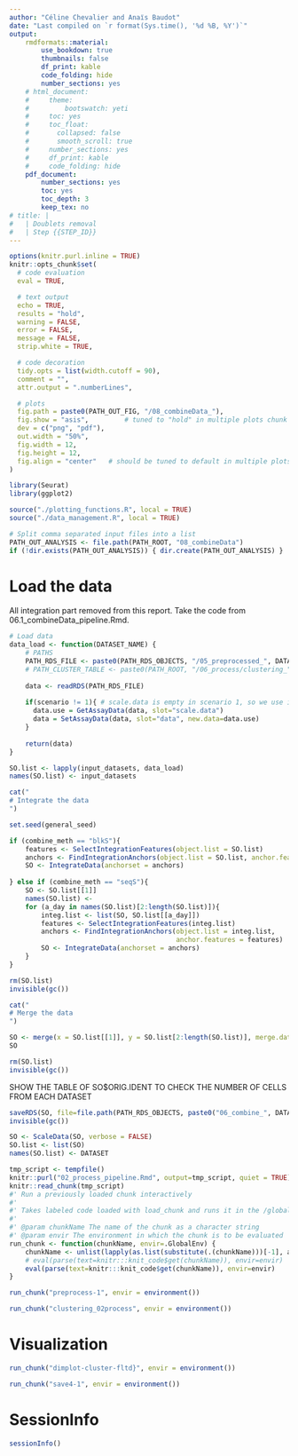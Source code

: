 ```yaml
---
author: "Céline Chevalier and Anaı̈s Baudot"
date: "Last compiled on `r format(Sys.time(), '%d %B, %Y')`"
output:
    rmdformats::material:
        use_bookdown: true
        thumbnails: false
        df_print: kable
        code_folding: hide
        number_sections: yes
    # html_document:
    #     theme:
    #         bootswatch: yeti
    #     toc: yes
    #     toc_float:
    #       collapsed: false
    #       smooth_scroll: true
    #     number_sections: yes
    #     df_print: kable
    #     code_folding: hide
    pdf_document:
        number_sections: yes
        toc: yes
        toc_depth: 3
        keep_tex: no
# title: |
#   | Doublets removal
#   | Step {{STEP_ID}}
---
```


<!-- Javascript for zooming on figures (adapted from: https://stackoverflow.com/questions/40401680) -->

<!-- Jquery import conflicts with DT::datatable so needs to be commented here -->
<!-- <script src = "https://ajax.googleapis.com/ajax/libs/jquery/3.1.1/jquery.min.js"></script> -->

<style>
.zoomDiv {
  display: none;
  position: fixed;
  top: 50%;
  left: 50%;
  z-index: 50;
  transform: translate(-50%, -50%);
  background-color: #FFFFFF;
  box-shadow: 0px 0px 50px #888888;
  width: fit-content;
  max-width: 90%;
  max-height: 90%;
  overflow: auto;
}

.zoomImg {
  width: 150%;
}
</style>

<script type = "text/javascript">
  $(document).ready(function() {
    $("body").prepend("<div class = \"zoomDiv\"><img src = \"\" class = \"zoomImg\"></div>");
    // onClick for all img except the zoomed one and link ones (filter)
    // use "img.zoom" and out.extra = "class = \"zoom\"" in chunk to specify manually which chunk images can be zoomed
    $("img:not(.zoomImg)").filter(":not(a *)").click(function() {
      $(".zoomImg").attr("src", $(this).attr("src"));
      $(".zoomDiv").show();
    })
    // onClick function for hiding div
    $("img.zoomImg").click(function() {
      $(".zoomDiv").hide();
    })
  })
</script>


```r
options(knitr.purl.inline = TRUE)
knitr::opts_chunk$set(
  # code evaluation
  eval = TRUE,

  # text output
  echo = TRUE,
  results = "hold",
  warning = FALSE,
  error = FALSE,
  message = FALSE,
  strip.white = TRUE,

  # code decoration
  tidy.opts = list(width.cutoff = 90),
  comment = "",
  attr.output = ".numberLines",

  # plots
  fig.path = paste0(PATH_OUT_FIG, "/08_combineData_"),
  fig.show = "asis",         # tuned to "hold" in multiple plots chunk
  dev = c("png", "pdf"),
  out.width = "50%",
  fig.width = 12,
  fig.height = 12,
  fig.align = "center"   # should be tuned to default in multiple plots chunk
)
```

```r
library(Seurat)
library(ggplot2)

source("./plotting_functions.R", local = TRUE)
source("./data_management.R", local = TRUE)
```

```r
# Split comma separated input files into a list
PATH_OUT_ANALYSIS <- file.path(PATH_ROOT, "08_combineData")
if (!dir.exists(PATH_OUT_ANALYSIS)) { dir.create(PATH_OUT_ANALYSIS) }
```

# Load the data

All integration part removed from this report. Take the code from 06.1_combineData_pipeline.Rmd.
```r
# Load data
data_load <- function(DATASET_NAME) {
    # PATHS
    PATH_RDS_FILE <- paste0(PATH_RDS_OBJECTS, "/05_preprocessed_", DATASET_NAME, "_scenario.", scenario, ".rds")
    # PATH_CLUSTER_TABLE <- paste0(PATH_ROOT, "/06_process/clustering_", DATASET, "_scenario.", scenario, "_meth.", clust_meth, "_res.", clust_res, ".csv")
    
    data <- readRDS(PATH_RDS_FILE)
    
    if(scenario != 1){ # scale.data is empty in scenario 1, so we use it only for scenarios 2 and 3
      data.use = GetAssayData(data, slot="scale.data")
      data = SetAssayData(data, slot="data", new.data=data.use)
    }
    
    return(data)
}

SO.list <- lapply(input_datasets, data_load)
names(SO.list) <- input_datasets
```



```r
cat("
# Integrate the data
")

set.seed(general_seed)

if (combine_meth == "blkS"){
    features <- SelectIntegrationFeatures(object.list = SO.list)
    anchors <- FindIntegrationAnchors(object.list = SO.list, anchor.features = features)
    SO <- IntegrateData(anchorset = anchors)
    
} else if (combine_meth == "seqS"){
    SO <- SO.list[[1]]
    names(SO.list) <- 
    for (a_day in names(SO.list)[2:length(SO.list)]){
        integ.list <- list(SO, SO.list[[a_day]])
        features <- SelectIntegrationFeatures(integ.list)
        anchors <- FindIntegrationAnchors(object.list = integ.list,
                                          anchor.features = features)
        SO <- IntegrateData(anchorset = anchors)
    } 
}

rm(SO.list)
invisible(gc())
```


```r
cat("
# Merge the data
")

SO <- merge(x = SO.list[[1]], y = SO.list[2:length(SO.list)], merge.data = T)
SO

rm(SO.list)
invisible(gc())
```


SHOW THE TABLE OF SO$ORIG.IDENT TO CHECK THE NUMBER OF CELLS FROM EACH DATASET


```r
saveRDS(SO, file=file.path(PATH_RDS_OBJECTS, paste0("06_combine_", DATASET, "_scenario.", scenario, "_method.", combine_meth, ".rds")))
invisible(gc())
```




<!-- This code chunk will extract all code blocks from `example.Rmd` and write
them to a temporary file, preserving chunk options. It will then read them and
make those chunks avaliable in the current R environment when the presentation
is knitted. -->

```r
SO <- ScaleData(SO, verbose = FALSE)
SO.list <- list(SO)
names(SO.list) <- DATASET
```


```r
tmp_script <- tempfile()
knitr::purl("02_process_pipeline.Rmd", output=tmp_script, quiet = TRUE)
knitr::read_chunk(tmp_script)
#' Run a previously loaded chunk interactively
#'
#' Takes labeled code loaded with load_chunk and runs it in the /global/ envir (unless otherwise specified)
#'
#' @param chunkName The name of the chunk as a character string
#' @param envir The environment in which the chunk is to be evaluated 
run_chunk <- function(chunkName, envir=.GlobalEnv) {
    chunkName <- unlist(lapply(as.list(substitute(.(chunkName)))[-1], as.character))
    # eval(parse(text=knitr:::knit_code$get(chunkName)), envir=envir)
    eval(parse(text=knitr:::knit_code$get(chunkName)), envir=envir)
}
```

<!-- # Preprocessing workflow -->

```r
run_chunk("preprocess-1", envir = environment())
```

```r
run_chunk("clustering_02process", envir = environment())
```

# Visualization

```r
run_chunk("dimplot-cluster-fltd}", envir = environment())
```

```r
run_chunk("save4-1", envir = environment())
```

# SessionInfo

```r
sessionInfo()
```